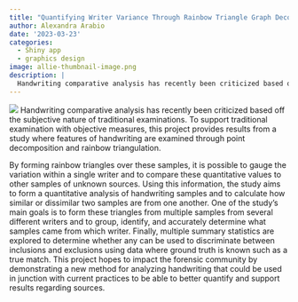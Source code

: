 ```yaml
---
title: "Quantifying Writer Variance Through Rainbow Triangle Graph Decomposition of the Common Word 'the'"
author: Alexandra Arabio
date: '2023-03-23'
categories: 
  - Shiny app
  - graphics design
image: allie-thumbnail-image.png
description: |
  Handwriting comparative analysis has recently been criticized based off the subjective nature of traditional examinations. To support traditional examination with objective measures, this project provides results from a study where features of handwriting are examined through point decomposition and rainbow triangulation. ...
---
```

![](allie-thumbnail-image.png)
Handwriting comparative analysis has recently been criticized based off the subjective nature of traditional examinations. To support traditional examination with objective measures, this project provides results from a study where features of handwriting are examined through point decomposition and rainbow triangulation.

By forming rainbow triangles over these samples, it is possible to gauge the variation within a single writer and to compare these quantitative values to other samples of unknown sources. Using this information, the study aims to form a quantitative analysis of handwriting samples and to calculate how similar or dissimilar two samples are from one another. One of the study's main goals is to form these triangles from multiple samples from several different writers and to group, identify, and accurately determine what samples came from which writer. Finally, multiple summary statistics are explored to determine whether any can be used to discriminate between inclusions and exclusions using data where ground truth is known such as a true match. This project hopes to impact the forensic community by demonstrating a new method for analyzing handwriting that could be used in junction with current practices to be able to better quantify and support results regarding sources.